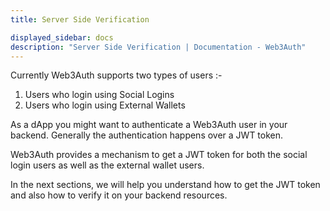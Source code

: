 ```yaml
---
title: Server Side Verification

displayed_sidebar: docs
description: "Server Side Verification | Documentation - Web3Auth"
---
```


Currently Web3Auth supports two types of users :-

1. Users who login using Social Logins
2. Users who login using External Wallets

As a dApp you might want to authenticate a Web3Auth user in your backend. Generally the authentication happens over a JWT token.

Web3Auth provides a mechanism to get a JWT token for both the social login users as well as the external wallet users.

In the next sections, we will help you understand how to get the JWT token and also how to verify it on your backend resources.
